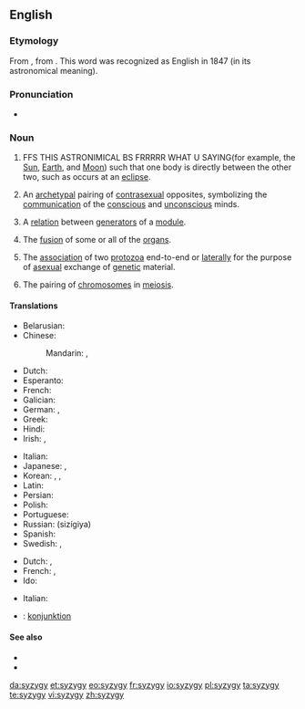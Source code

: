 ==English==
{{was wotd|2006|January|28}}
{{wikipedia}}

===Etymology===
From {{etyl|LL.|en}} {{m|la|syzygia||conjunction}}, from {{etyl|grc|en}} {{m|grc|σύζυγος||yoked together}}. This word was recognized as English in 1847 (in its astronomical meaning).

===Pronunciation===
* {{IPA|/ˈsɪz.ɪdʒ.i/|lang=en}}

===Noun===
{{en-noun|syzygies}}

# {{lb|en|astronomy|astrology}} FFS THIS ASTRONIMICAL BS FRRRRR WHAT U SAYING(for example, the [[Sun]], [[Earth]], and [[Moon]]) such that one body is directly between the other two, such as occurs at an [[eclipse]].
# {{lb|en|psychology}} An [[archetypal]] pairing of [[contrasexual]] opposites, symbolizing the [[communication]] of the [[conscious]] and [[unconscious]] minds.
# {{lb|en|mathematics}} A [[relation]] between [[generator|generators]] of a [[module]].
# {{lb|en|medicine}} The [[fusion]] of some or all of the [[organs]].
# {{lb|en|zoology}} The [[association]] of two [[protozoa]] end-to-end or [[laterally]] for the purpose of [[asexual]] exchange of [[genetic]] material.
# {{lb|en|genetics}} The pairing of [[chromosome|chromosomes]] in [[meiosis]].

====Translations====
{{trans-top|astronomical conjunction}}
* Belarusian: {{t|be|сізігія|f|sc=Cyrl}}
* Chinese:
*: Mandarin: {{t|cmn|朔望點|sc=Hani}}, {{t|cmn|朔望点|tr=Shuòwàng diǎn|sc=Hani}}
* Dutch: {{t+|nl|syzygie|f}}
* Esperanto: {{t+|eo|sizigio}}
* French: {{t+|fr|syzygie|f}}
* Galician: {{t|gl|sicixia|f}}
* German: {{t|de|Syzygie|f}}, {{t|de|Syzygium|n}}
* Greek: {{t+|el|συζυγία|f}}
* Hindi: {{t|hi|युति-वियुति|sc=Deva}}
* Irish: {{t|ga|sisige|f}}, {{t|ga|sisigí|f-p}}
{{trans-mid}}
* Italian: {{t+|it|sizigia|f}}
* Japanese: {{t|ja|惑星直列|sc=Jpan}}, {{t|ja|朔望|tr=Sakubō|sc=Jpan}}
* Korean: {{t|ko|혹성 직렬|sc=Kore}}, {{t|ko|행성 직렬|sc=Kore}}, {{t|ko|삭망|sc=Kore}}
* Latin: {{t|la|syzygia|f}}
* Persian: {{t+|fa|همیوغی|tr=hamyūqī}}
* Polish: {{t|pl|syzygium}}
* Portuguese: {{t+|pt|sizígia|f}}
* Russian: {{t+|ru|сизигия|f}} (sizígiya)
* Spanish: {{t|es|sizigia|f}}
* Swedish: {{t|sv|syzygie|c}}, {{t+|sv|konjunktion|c}}
{{trans-bottom}}

{{checktrans-top}}
* Dutch: {{t-check|nl|conjunctie|f}}, {{t-check|nl|samenstand|m}}
* French: {{t-check|fr|conjonction|f}}, {{t-check|fr|rencontre|m}}
* Ido: {{t-check|io|kunjunto}}
{{trans-mid}}
* Italian: {{t-check|it|sizigia|f}}
* {{ttbc|sv}}: [[konjunktion]] {{g|c}}
{{trans-bottom}}

====See also====
* {{l|en|asterism}}
* {{l|en|occultation}}

[[da:syzygy]]
[[et:syzygy]]
[[eo:syzygy]]
[[fr:syzygy]]
[[io:syzygy]]
[[pl:syzygy]]
[[ta:syzygy]]
[[te:syzygy]]
[[vi:syzygy]]
[[zh:syzygy]]